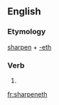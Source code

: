 ==English==

===Etymology===
[[sharpen]] + [[-eth]]

===Verb===
{{en-verb form}}

# {{archaic third-person singular of|sharpen}}

[[fr:sharpeneth]]